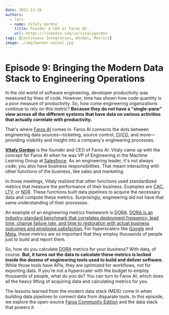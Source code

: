 ```yaml
---
date: 2022-11-16
authors:
  - lars
  - name: Vitaly Gordon
    title: Founder & CEO at Faros AI
    url: https://linkedin.com/in/vitalygordon
tags: [Continuous Integration, DevOps, Metrics]
image: ./img/banner-social.jpg
---
```


# Episode 9: Bringing the Modern Data Stack to Engineering Operations

In the old world of software engineering, developer productivity was measured by lines of code. However, time has shown how code quantity is a poor measure of productivity. So, how come engineering organizations continue to rely on this metric? **Because they do not have a "single-pane" view across all the different systems that have data on various activities that actually correlate with productivity.**

That's where [Faros AI](https://faros.ai) comes in. Faros AI connects the dots between engineering data sources—ticketing, source control, <abbr title="continuous integration">CI</abbr>/<abbr title="continuous delivery/deployment">CD</abbr>, and more—providing visibility and insight into a company's engineering processes.

[**Vitaly Gordon**](https://linkedin.com/in/vitalygordon) is the founder and CEO of Faros AI. Vitaly came up with the concept for Faros AI when he was VP of Engineering in the Machine Learning Group at [Salesforce](https://salesforce.com). As an engineering leader, it's not always code; you also have business responsibilities. That meant interacting with other functions of the business, like sales and marketing.

In those meetings, Vitaly realized that other functions used standardized metrics that measure the performance of their business. Examples are <abbr title="customer acquisition cost">CAC</abbr>, <abbr title="lifetime value">LTV</abbr>, or <abbr title="net dollar retention">NDR</abbr>. These functions built data pipelines to acquire the necessary data and compute these metrics. Surprisingly, engineering did not have that same understanding of their processes.

An example of an engineering metrics framework is <abbr title="DevOps Research and Assessment Organization">DORA</abbr>. [DORA is an industry-standard benchmark that correlates deployment frequency, lead time, change failure rate, and time to restoration with actual business outcomes and employee satisfaction.](https://faros.ai/blog/all-you-need-to-know-about-the-dora-metrics-and-how-to-measure-them) For hyperscalers like [Google](https://google.com) and [Meta](https://meta.com), these metrics are so important that they employ thousands of people just to build and report them.

So, how do you calculate <abbr title="DevOps Research and Assessment Organization">DORA</abbr> metrics for your business? With data, of course. **But, it turns out the data to calculate these metrics is locked inside the dozens of engineering tools used to build and deliver software.** While those tools have APIs, they are optimized for workflows, not for exporting data. If you're not a hyperscaler with the budget to employ thousands of people, what do you do? You can turn to Faros AI, which does all the heavy lifting of acquiring data and calculating metrics for you.

The lessons learned from the modern data stack (MDS) come in when building data pipelines to connect data from disparate tools. In this episode, we explore the open-source [Faros Community Edition](https://community.faros.ai) and the data stack that powers it.

<YoutubeEmbed id="O-7gcOFcgH8" title="Episode 9: Bringing the Modern Data Stack to Engineering Operations" />
